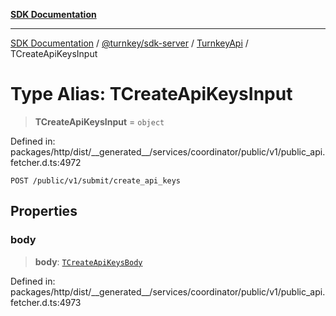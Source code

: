 [**SDK Documentation**](../../../../../README.mdx)

***

[SDK Documentation](../../../../../packages.mdx) / [@turnkey/sdk-server](../../../README.mdx) / [TurnkeyApi](../README.mdx) / TCreateApiKeysInput

# Type Alias: TCreateApiKeysInput

> **TCreateApiKeysInput** = `object`

Defined in: packages/http/dist/\_\_generated\_\_/services/coordinator/public/v1/public\_api.fetcher.d.ts:4972

`POST /public/v1/submit/create_api_keys`

## Properties

### body

> **body**: [`TCreateApiKeysBody`](TCreateApiKeysBody.mdx)

Defined in: packages/http/dist/\_\_generated\_\_/services/coordinator/public/v1/public\_api.fetcher.d.ts:4973
